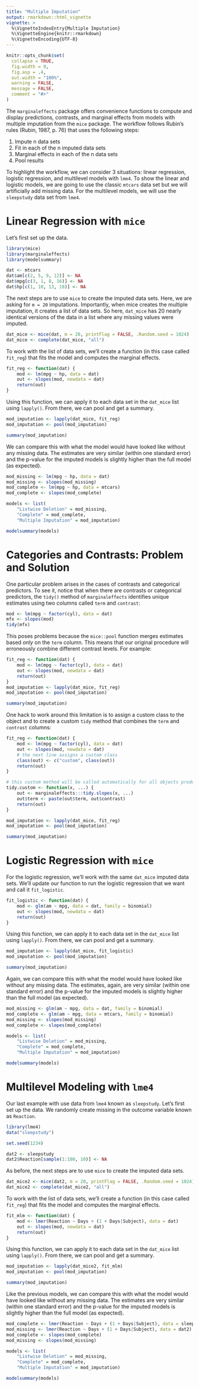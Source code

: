 ```yaml
---
title: "Multiple Imputation"
output: rmarkdown::html_vignette
vignette: >
  %\VignetteIndexEntry{Multiple Imputation}
  %\VignetteEngine{knitr::rmarkdown}
  %\VignetteEncoding{UTF-8}
---
```


```r
knitr::opts_chunk$set(
  collapse = TRUE,
  fig.width = 9,
  fig.asp = .4,
  out.width = "100%",
  warning = FALSE,
  message = FALSE,
  comment = "#>"
)
```

The `marginaleffects` package offers convenience functions to compute and display predictions, contrasts, and marginal effects from models with multiple imputation from the `mice` package. The workflow follows Rubin's rules (Rubin, 1987, p. 76) that uses the following steps:

1. Impute n data sets
2. Fit in each of the n imputed data sets
3. Marginal effects in each of the n data sets
4. Pool results

To highlight the workflow, we can consider 3 situations: linear regression, logistic regression, and multilevel models with `lme4`. To show the linear and logistic models, we are going to use the classic `mtcars` data set but we will artificially add missing data. For the multilevel models, we will use the `sleepstudy` data set from `lme4`.

# Linear Regression with `mice`

Let's first set up the data.

```r
library(mice)
library(marginaleffects)
library(modelsummary)

dat <- mtcars
dat$am[c(2, 5, 9, 12)] <- NA
dat$mpg[c(3, 1, 8, 16)] <- NA
dat$hp[c(1, 10, 13, 18)] <- NA
```

The next steps are to use `mice` to create the imputed data sets. Here, we are asking for `m = 20` imputations. Importantly, when mice creates the multiple imputation, it creates a list of data sets. So here, `dat_mice` has 20 nearly identical versions of the data in a list where any missing values were imputed.

```r
dat_mice <- mice(dat, m = 20, printFlag = FALSE, .Random.seed = 1024)
dat_mice <- complete(dat_mice, "all")
```

To work with the list of data sets, we'll create a function (in this case called `fit_reg`) that fits the model and computes the marginal effects.

```r
fit_reg <- function(dat) {
    mod <- lm(mpg ~ hp, data = dat)
    out <- slopes(mod, newdata = dat)
    return(out)
}
```

Using this function, we can apply it to each data set in the `dat_mice` list using `lapply()`. From there, we can pool and get a summary.

```r
mod_imputation <- lapply(dat_mice, fit_reg)
mod_imputation <- pool(mod_imputation)

summary(mod_imputation)
```

We can compare this with what the model would have looked like without any missing data. The estimates are very similar (within one standard error) and the p-value for the imputed models is slightly higher than the full model (as expected).

```r
mod_missing <- lm(mpg ~ hp, data = dat)
mod_missing <- slopes(mod_missing)
mod_complete <- lm(mpg ~ hp, data = mtcars)
mod_complete <- slopes(mod_complete)

models <- list(
    "Listwise Deletion" = mod_missing,
    "Complete" = mod_complete,
    "Multiple Imputation" = mod_imputation)

modelsummary(models)
```

# Categories and Contrasts: Problem and Solution

One particular problem arises in the cases of contrasts and categorical predictors. To see it, notice that when there are contrasts or categorical predictors, the `tidy()` method of `marginaleffects` identifies unique estimates using two columns called `term` and `contrast`:

```r
mod <- lm(mpg ~ factor(cyl), data = dat)
mfx <- slopes(mod)
tidy(mfx)
```

This poses problems because the `mice::pool` function merges estimates based *only* on the `term` column. This means that our original procedure will erroneously combine different contrast levels. For example:

```r
fit_reg <- function(dat) {
    mod <- lm(mpg ~ factor(cyl), data = dat)
    out <- slopes(mod, newdata = dat)
    return(out)
}
mod_imputation <- lapply(dat_mice, fit_reg)
mod_imputation <- pool(mod_imputation)

summary(mod_imputation)
```

One hack to work around this limitation is to assign a custom class to the object and to create a custom `tidy` method that combines the `term` and `contrast` columns:

```r
fit_reg <- function(dat) {
    mod <- lm(mpg ~ factor(cyl), data = dat)
    out <- slopes(mod, newdata = dat)
    # the next line assigns a custom class
    class(out) <- c("custom", class(out))
    return(out)
}

# this custom method will be called automatically for all objects produced by fit_reg()
tidy.custom <- function(x, ...) {
    out <- marginaleffects:::tidy.slopes(x, ...)
    out$term <- paste(out$term, out$contrast)
    return(out)
}

mod_imputation <- lapply(dat_mice, fit_reg)
mod_imputation <- pool(mod_imputation)

summary(mod_imputation)
```

# Logistic Regression with `mice`

For the logistic regression, we'll work with the same `dat_mice` imputed data sets. We'll update our function to run the logistic regression that we want and call it `fit_logistic`.

```r
fit_logistic <- function(dat) {
    mod <- glm(am ~ mpg, data = dat, family = binomial)
    out <- slopes(mod, newdata = dat)
    return(out)
}
```

Using this function, we can apply it to each data set in the `dat_mice` list using `lapply()`. From there, we can pool and get a summary.

```r
mod_imputation <- lapply(dat_mice, fit_logistic)
mod_imputation <- pool(mod_imputation)

summary(mod_imputation)
```

Again, we can compare this with what the model would have looked like without any missing data. The estimates, again, are very similar (within one standard error) and the p-value for the imputed models is slightly higher than the full model (as expected).

```r
mod_missing <- glm(am ~ mpg, data = dat, family = binomial)
mod_complete <- glm(am ~ mpg, data = mtcars, family = binomial)
mod_missing <- slopes(mod_missing)
mod_complete <- slopes(mod_complete)

models <- list(
    "Listwise Deletion" = mod_missing,
    "Complete" = mod_complete,
    "Multiple Imputation" = mod_imputation)

modelsummary(models)
```

# Multilevel Modeling with `lme4`

Our last example with use data from `lme4` known as `sleepstudy`. Let's first set up the data. We randomly create missing in the outcome variable known as `Reaction`.

```r
library(lme4)
data("sleepstudy")

set.seed(1234)

dat2 <- sleepstudy
dat2$Reaction[sample(1:180, 10)] <- NA
```

As before, the next steps are to use `mice` to create the imputed data sets. 

```r
dat_mice2 <- mice(dat2, m = 20, printFlag = FALSE, .Random.seed = 1024)
dat_mice2 <- complete(dat_mice2, "all")
```

To work with the list of data sets, we'll create a function (in this case called `fit_reg`) that fits the model and computes the marginal effects.

```r
fit_mlm <- function(dat) {
    mod <- lmer(Reaction ~ Days + (1 + Days|Subject), data = dat)
    out <- slopes(mod, newdata = dat)
    return(out)
}
```

Using this function, we can apply it to each data set in the `dat_mice` list using `lapply()`. From there, we can pool and get a summary.

```r
mod_imputation <- lapply(dat_mice2, fit_mlm)
mod_imputation <- pool(mod_imputation)

summary(mod_imputation)
```

Like the previous models, we can compare this with what the model would have looked like without any missing data. The estimates are very similar (within one standard error) and the p-value for the imputed models is slightly higher than the full model (as expected).

```r
mod_complete <- lmer(Reaction ~ Days + (1 + Days|Subject), data = sleepstudy)
mod_missing <- lmer(Reaction ~ Days + (1 + Days|Subject), data = dat2)
mod_complete <- slopes(mod_complete)
mod_missing <- slopes(mod_missing)

models <- list(
    "Listwise Deletion" = mod_missing,
    "Complete" = mod_complete,
    "Multiple Imputation" = mod_imputation)

modelsummary(models)
```

